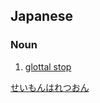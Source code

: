 ==Japanese==
{{ja-kanjitab|yomi=o|せい|もん|は|れつ|おん}}

===Noun===
{{ja-noun|せいもん はれつおん}}

# {{lb|ja|sort=せいもんはれつおん|phonetics}} [[glottal stop]]

[[Category:ja:Sound|せいもんはれつおん]]